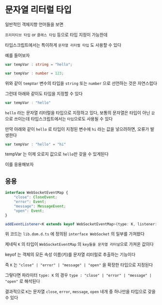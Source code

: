 
# 문자열 리터럴 타입

일반적인 객체지향 언어들을 보면

`프리미티브 타입` or `클래스 타입` 등으로 타입 지정이 가능한데

타입스크립트에서는 특이하게 `문자열 리터럴 타입` 도 사용할 수 있다

예를 들어보자

```ts
var tempVar : string = "hello";
```

```ts
var tempVar : number = 123;
```

위와 같이 `tempVar` 변수의 타입을 `string` 또는 `number` 으로 선언하는 것은 자연스럽다

그런데 아래와 같이도 타입을 지정할 수 있다

```ts
var tempVar : "hello"
```

`hello` 라는 문자열 리터럴을 타입으로 지정하고 있다, 보통의 문자열은 타입이 아닌 `값`으로 쓰이는데 타입스크립트에서는 `타입`으로도 사용될 수 있다

만약 아래와 같이 `hello` 로 타입이 지정된 변수에 `hi` 라는 값을 넣으려하면, 오류가 발생한다

```ts
var tempVar : "hello" = "hi"
```

tempVar 는 이제 오로지 값으로 `hello`만 갖을 수 있게된다

이를 응용해보자

## 응용

```ts filename="lib.dom.d.ts"
interface WebSocketEventMap {
    "close": CloseEvent;
    "error": Event;
    "message": MessageEvent;
    "open": Event;
}
```

```ts filename="lib.dom.d.ts"
addEventListener<K extends keyof WebSocketEventMap>(type: K, listener: (this: WebSocket, ev: WebSocketEventMap[K]) => any, options?: boolean | AddEventListenerOptions): void;
```

위 코드는 `lib.dom.d.ts` 에 정의된 `interface WebSocket` 의 일부를 가져왔다

제네릭 `K` 의 타입이 `WebSocketEventMap` 의 `key들을 문자열 리터널`으로 가져온 값이다

<Callout type="info" emoji="ℹ">
keyof 는 객체의 모든 속성 이름(키)를 문자열 리터럴로 추출하는 기능이다
</Callout>

즉 `K` 는 `"close" | "error" | "message" | "open"` 을 확장한 타입으로 지정된다

그렇다면 파라미터 `type: K` 의 경우 `type : "close" | "error" | "message" | "open"` 로 해석된다

결과적으로 `K`는 문자열 `close`, `error`, `message`, `open` 네개 중 하나만을 타입으로 갖을 수 있다